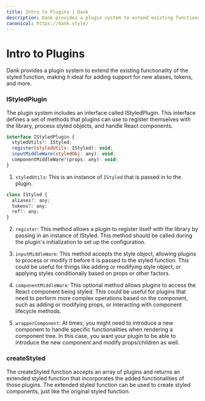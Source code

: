 ```yaml
---
title: Intro to Plugins | Dank
description: Dank provides a plugin system to extend existing functionality of styled function. It's a great way to add support for new aliases, tokens and beyond.
canonical: https://dank.style/
---
```



<Meta title="plugins/Intro to Plugins" />

# Intro to Plugins

Dank provides a plugin system to extend the existing functionality of the styled function, making it ideal for adding support for new aliases, tokens, and more.

### IStyledPlugin

The plugin system includes an interface called IStyledPlugin. This interface defines a set of methods that plugins can use to register themselves with the library, process styled objects, and handle React components.

```js
interface IStyledPlugin {
  styledUtils?: IStyled;
  register(styledUtils: IStyled): void;
  inputMiddleWare(styledObj: any): void;
  componentMiddleWare?(props: any): void;
}
```

1. `styledUtils`: This is an instance of `IStyled` that is passed in to the plugin.

```js
class IStyled {
  aliases?: any;
  tokens?: any;
  ref?: any;
}
```

2. `register`: This method allows a plugin to register itself with the library by passing in an instance of IStyled. This method should be called during the plugin's initialization to set up the configuration.

3. `inputMiddleWare`: This method accepts the style object, allowing plugins to process or modify it before it is passed to the styled function. This could be useful for things like adding or modifying style object, or applying styles conditionally based on props or other factors.

4. `componentMiddleWare`: This optional method allows plugins to access the React component being styled. This could be useful for plugins that need to perform more complex operations based on the component, such as adding or modifying props, or interacting with component lifecycle methods.

5. `wrapperComponent`: At times, you might need to introduce a new component to handle specific functionalities when rendering a component tree. In this case, you want your plugin to be able to introduce the new component and modify props/children as well.

### createStyled

The createStyled function accepts an array of plugins and returns an extended styled function that incorporates the added functionalities of those plugins. The extended styled function can be used to create styled components, just like the original styled function.
